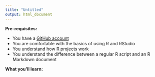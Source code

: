 ```yaml
---
title: "Untitled"
output: html_document
---
```


**Pre-requisites:**

* You have a [GitHub account](https://github.com/)
* You are comfortable with the basics of using R and RStudio
* You understand how R projects work
* You understand the difference between a regular R script and an R Markdown document


**What you'll learn:**
